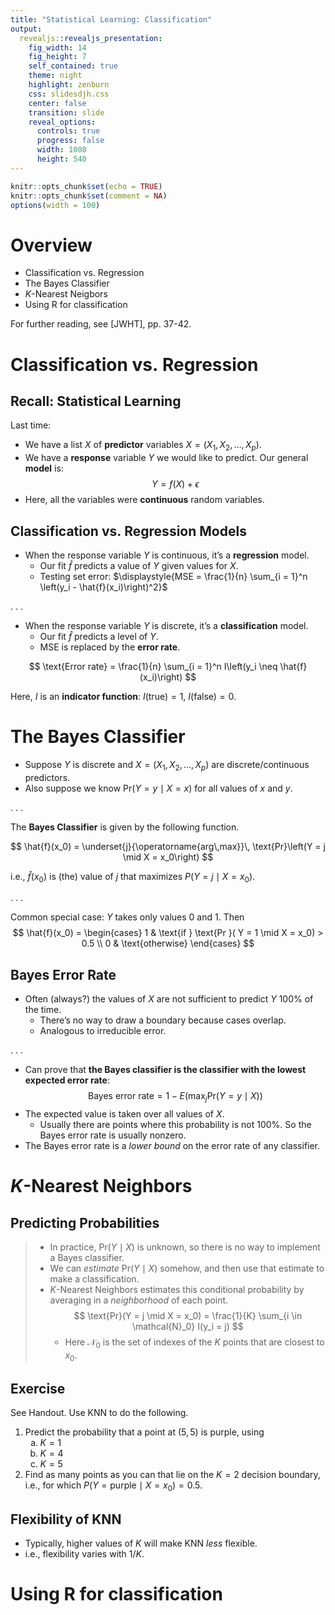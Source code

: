 ```yaml
---
title: "Statistical Learning: Classification"
output: 
  revealjs::revealjs_presentation:
    fig_width: 14 
    fig_height: 7
    self_contained: true
    theme: night
    highlight: zenburn
    css: slidesdjh.css
    center: false
    transition: slide
    reveal_options:
      controls: true
      progress: false
      width: 1080
      height: 540
---
```


```r
knitr::opts_chunk$set(echo = TRUE)
knitr::opts_chunk$set(comment = NA)
options(width = 100)
```


# Overview

- Classification vs. Regression
- The Bayes Classifier
- $K$-Nearest Neigbors
- Using R for classification

For further reading, see [JWHT], pp. 37-42.

# Classification vs. Regression

## Recall: Statistical Learning

Last time: 

- We have a list $X$ of **predictor** variables $X = (X_1, X_2, \ldots, X_p)$.
- We have a **response** variable $Y$ we would like to predict. Our general **model** is:
$$
Y = f(X) + \epsilon
$$
- Here, all the variables were **continuous** random variables.

## Classification vs. Regression Models

- When the response variable $Y$ is continuous, it's a **regression** model.
    - Our fit $\hat{f}$ predicts a value of $Y$ given values for $X$.
    - Testing set error: $\displaystyle{MSE = \frac{1}{n} \sum_{i = 1}^n \left(y_i - \hat{f}(x_i)\right)^2}$
    
. . .

- When the response variable $Y$ is discrete, it's a **classification** model.
    - Our fit $\hat{f}$ predicts a level of $Y$.
    - MSE is replaced by the **error rate**.
    
$$
\text{Error rate} = \frac{1}{n} \sum_{i = 1}^n I\left(y_i \neq \hat{f}(x_i)\right)
$$

Here, $I$ is an **indicator function**: $I(\text{true}) = 1$, $I(\text{false}) = 0$.

# The Bayes Classifier

- Suppose $Y$ is discrete and $X = (X_1, X_2, \ldots, X_p)$ are discrete/continuous predictors.
- Also suppose we know $\text{Pr}(Y = y \mid X = x)$ for all values of $x$ and $y$.

. . .

The **Bayes Classifier** is given by the following function.

$$
\hat{f}(x_0) = \underset{j}{\operatorname{arg\,max}}\, \text{Pr}\left(Y = j \mid X = x_0\right)
$$

i.e., $\hat{f}(x_0)$ is (the) value of $j$ that maximizes $P(Y = j \mid X = x_0)$.

. . .

Common special case: $Y$ takes only values 0 and 1. Then 
$$
\hat{f}(x_0) = \begin{cases}
1 & \text{if } \text{Pr }( Y = 1 \mid X = x_0) > 0.5 \\
0 & \text{otherwise}
\end{cases}
$$

## {data-background-image="images/bayes1.png" data-background-size="contain"}

## Bayes Error Rate

- Often (always?) the values of $X$ are not sufficient to predict $Y$ 100% of the time.
    - There's no way to draw a boundary because cases overlap.
    - Analogous to irreducible error.
    
. . .

- Can prove that **the Bayes classifier is the classifier with the lowest expected error rate**:
$$
\text{Bayes error rate} = 1 - E\left(\max_j \text{Pr}(Y = y \mid X) \right)
$$
- The expected value is taken over all values of $X$.
    - Usually there are points where this probability is not 100%. So the Bayes error rate is usually nonzero.
- The Bayes error rate is a *lower bound* on the error rate of any classifier.

# $K$-Nearest Neighbors

## Predicting Probabilities

>- In practice, $\text{Pr}(Y \mid X)$ is unknown, so there is no way to implement a Bayes classifier.
>- We can *estimate* $\text{Pr}(Y \mid X)$ somehow, and then use that estimate to make a classification.
>- $K$-Nearest Neighbors estimates this conditional probability by averaging in a *neighborhood* of each point.
$$
\text{Pr}(Y = j \mid X = x_0) = \frac{1}{K} \sum_{i \in \mathcal{N}_0} I(y_i = j)
$$
>    - Here $\mathcal{N}_0$ is the set of indexes of the $K$ points that are closest to $x_0$.

## {data-background-image="images/knn1.png" data-background-size="contain"}

## Exercise

See Handout. Use KNN to do the following.

1. Predict the probability that a point at $(5,5)$ is purple, using
    a. $K = 1$
    b. $K = 4$
    c. $K = 5$
2. Find as many points as you can that lie on the $K = 2$ decision boundary, i.e., for which $P(Y = \text{purple} \mid X = x_0) = 0.5$.

## Flexibility of KNN

- Typically, higher values of $K$ will make KNN *less* flexible.
- i.e., flexibility varies with $1/K$.

## {data-background-image="images/knn2.png" data-background-size="contain"}

## {data-background-image="images/knn3.png" data-background-size="contain"}

## {data-background-image="images/knn4.png" data-background-size="contain"}


# Using R for classification
